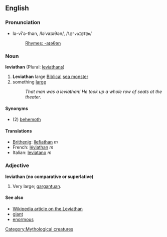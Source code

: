 ==English==
[[Category:Mythological creatures]]
===Pronunciation===
*lə-vī'ə-thən, /ləˈvaɪəθən/, /<tt>l@"vaI@T@n</tt>/
*:[[Rhymes:English:-aɪəθən|Rhymes: -aɪəθən]]

===Noun===
'''leviathan''' (Plural: [[leviathans]])

#'''Leviathan''' large [[Biblical]] [[sea monster]]
# something [[large]] 
#: ''That man was a leviathan! He took up a whole row of seats at the theater.''

====Synonyms====
*(2) [[behemoth]]

====Translations====
*[[Brithenig]]: [[llefiathan]] ''m''
*French: [[léviathan]] ''m''
*Italian: [[leviatano]] ''m''

===Adjective===
'''leviathan (no comparative or superlative)'''

# Very large; [[gargantuan]].

====See also====
*[[w:Leviathan|Wikipedia article on the Leviathan]]
*[[giant]]
*[[enormous]]